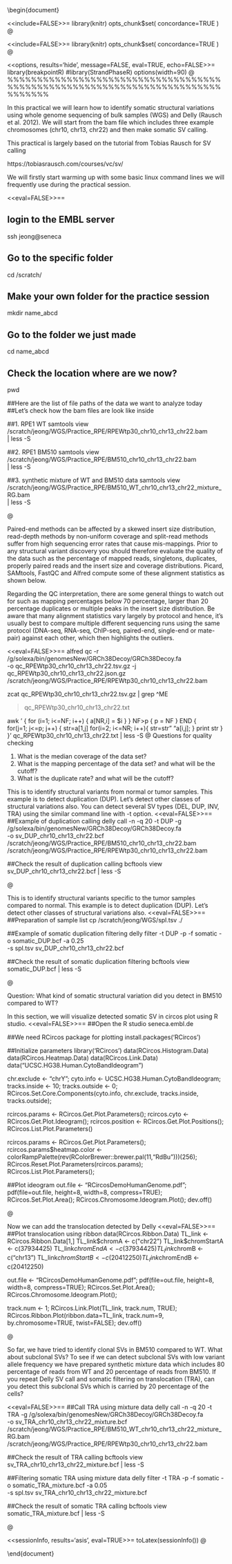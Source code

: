 %\VignetteIndexEntry{EMBL singlecell Omics Course}
%\VignetteEngine{knitr::knitr}
\documentclass{article}

<<style-knitr, eval=TRUE, echo=FALSE, results='asis'>>=
BiocStyle::latex()
@

\author{Tobias Rausch, modified by Hyobin Jeong}
\title{EMBL predoc course 2019 Day1 Delly}

\begin{document}

<<include=FALSE>>=
library(knitr)
opts_chunk$set(
concordance=TRUE
)
@

<<include=FALSE>>=
library(knitr)
opts_chunk$set(
concordance=TRUE
)
@

\maketitle
\tableofcontents
\clearpage
<<options, results='hide', message=FALSE, eval=TRUE, echo=FALSE>>=
library(breakpointR)
#library(StrandPhaseR)
options(width=90)
@
%%%%%%%%%%%%%%%%%%%%%%%%%%%%%%%%%%%%%%%%%%%%%%%%%%%%%%%%%%%%%%%%%%%%%%%%%%%%%%%
\section{Introduction}
In this practical we will learn how to identify somatic structural variations using whole genome sequencing of bulk samples (WGS) and Delly (Rausch et al. 2012). We will start from the bam file which includes three example chromosomes (chr10, chr13, chr22) and then make somatic SV calling.

This practical is largely based on the tutorial from Tobias Rausch for SV calling

https://tobiasrausch.com/courses/vc/sv/

\section{Basics of linux command}
We will firstly start warming up with some basic linux command lines we will frequently use during the practical session.

<<eval=FALSE>>==

## login to the EMBL server

ssh jeong@seneca

## Go to the specific folder

cd /scratch/

## Make your own folder for the practice session

mkdir name_abcd

## Go to the folder we just made

cd name_abcd

## Check the location where are we now?

pwd

##Here are the list of file paths of the data we want to analyze today
##Let's check how the bam files are look like inside

##1. RPE1 WT
samtools view \
/scratch/jeong/WGS/Practice_RPE/RPEWtp30_chr10_chr13_chr22.bam \
| less -S

##2. RPE1 BM510
samtools view \
/scratch/jeong/WGS/Practice_RPE/BM510_chr10_chr13_chr22.bam \
| less -S

##3. synthetic mixture of WT and BM510 data
samtools view \
/scratch/jeong/WGS/Practice_RPE/BM510_WT_chr10_chr13_chr22_mixture_RG.bam \
| less -S

@

\section{Quality Checking of bam file}
Paired-end methods can be affected by a skewed insert size distribution, read-depth methods by non-uniform coverage and split-read methods suffer from high sequencing error rates that cause mis-mappings. Prior to any structural variant discovery you should therefore evaluate the quality of the data such as the percentage of mapped reads, singletons, duplicates, properly paired reads and the insert size and coverage distributions. Picard, SAMtools, FastQC and Alfred compute some of these alignment statistics as shown below.

Regarding the QC interpretation, there are some general things to watch out for such as mapping percentages below 70 percentage, larger than 20 percentage duplicates or multiple peaks in the insert size distribution. Be aware that many alignment statistics vary largely by protocol and hence, it's usually best to compare multiple different sequencing runs using the same protocol (DNA-seq, RNA-seq, ChIP-seq, paired-end, single-end or mate-pair) against each other, which then highlights the outliers.

<<eval=FALSE>>==
alfred qc -r /g/solexa/bin/genomesNew/GRCh38Decoy/GRCh38Decoy.fa \
-o qc_RPEWtp30_chr10_chr13_chr22.tsv.gz -j qc_RPEWtp30_chr10_chr13_chr22.json.gz \
/scratch/jeong/WGS/Practice_RPE/RPEWtp30_chr10_chr13_chr22.bam

zcat qc_RPEWtp30_chr10_chr13_chr22.tsv.gz | grep ^ME \

> qc_RPEWtp30_chr10_chr13_chr22.txt

awk '
{
for (i=1; i<=NF; i++) {
a[NR,i] = $i
}
}
NF>p { p = NF }
END {  
 for(j=1; j<=p; j++) {
str=a[1,j]
for(i=2; i<=NR; i++){
str=str" "a[i,j];
}
print str
}
}' qc_RPEWtp30_chr10_chr13_chr22.txt | less -S
@
Questions for quality checking

1. What is the median coverage of the data set?
2. What is the mapping percentage of the data set? and what will be the cutoff?
3. What is the duplicate rate? and what will be the cutoff?

\section{Structural Variant Calling}
This is to identify structural variants from normal or tumor samples. This example is to detect duplication (DUP). Let's detect other classes of structural variations also.
You can detect several SV types (DEL, DUP, INV, TRA) using the similar command line with -t option.
<<eval=FALSE>>==
##Example of duplication calling
delly call -n -q 20 -t DUP -g /g/solexa/bin/genomesNew/GRCh38Decoy/GRCh38Decoy.fa \
-o sv_DUP_chr10_chr13_chr22.bcf /scratch/jeong/WGS/Practice_RPE/BM510_chr10_chr13_chr22.bam \
/scratch/jeong/WGS/Practice_RPE/RPEWtp30_chr10_chr13_chr22.bam

##Check the result of duplication calling
bcftools view sv_DUP_chr10_chr13_chr22.bcf | less -S

@

\section{Somatic Filtering}
This is to identify structural variants specific to the tumor samples compared to normal. This example is to detect duplication (DUP). Let's detect other classes of structural variations also.
<<eval=FALSE>>==
##Preparation of sample list
cp /scratch/jeong/WGS/spl.tsv ./

##Example of somatic duplication filtering
delly filter -t DUP -p -f somatic -o somatic_DUP.bcf -a 0.25 \
-s spl.tsv sv_DUP_chr10_chr13_chr22.bcf

##Check the result of somatic duplication filtering
bcftools view somatic_DUP.bcf | less -S

@

Question: What kind of somatic structural variation did you detect in BM510 compared to WT?

\section{Visualize SVs in circos plot}
In this section, we will visualize detected somatic SV in circos plot using R studio.
<<eval=FALSE>>==
##Open the R studio
seneca.embl.de

##We need RCircos package for plotting
install.packages('RCircos')

##Initialize parameters
library('RCircos')
data(RCircos.Histogram.Data)
data(RCircos.Heatmap.Data)
data(RCircos.Link.Data)
data("UCSC.HG38.Human.CytoBandIdeogram")

chr.exclude <- "chrY";
cyto.info <- UCSC.HG38.Human.CytoBandIdeogram;
tracks.inside <- 10;
tracks.outside <- 0;
RCircos.Set.Core.Components(cyto.info, chr.exclude, tracks.inside, tracks.outside);

rcircos.params <- RCircos.Get.Plot.Parameters();
rcircos.cyto <- RCircos.Get.Plot.Ideogram();
rcircos.position <- RCircos.Get.Plot.Positions();
RCircos.List.Plot.Parameters()

rcircos.params <- RCircos.Get.Plot.Parameters();
rcircos.params$heatmap.color <- colorRampPalette(rev(RColorBrewer::brewer.pal(11,"RdBu")))(256);
RCircos.Reset.Plot.Parameters(rcircos.params);
RCircos.List.Plot.Parameters();

##Plot ideogram
out.file <- "RCircosDemoHumanGenome.pdf";
pdf(file=out.file, height=8, width=8, compress=TRUE);
RCircos.Set.Plot.Area();
RCircos.Chromosome.Ideogram.Plot();
dev.off()

@

Now we can add the translocation detected by Delly
<<eval=FALSE>>==
##Plot translocation using ribbon
data(RCircos.Ribbon.Data)
TL_link <- RCircos.Ribbon.Data[1,]
TL_link$chromA <- c("chr22")
TL_link$chromStartA <- c(37934425)
TL_link$chromEndA <- c(37934425)
TL_link$chromB <- c("chr13")
TL_link$chromStartB <- c(20412250)
TL_link$chromEndB <- c(20412250)

out.file <- "RCircosDemoHumanGenome.pdf";
pdf(file=out.file, height=8, width=8, compress=TRUE);
RCircos.Set.Plot.Area();
RCircos.Chromosome.Ideogram.Plot();

track.num <- 1;
RCircos.Link.Plot(TL_link, track.num, TRUE);
RCircos.Ribbon.Plot(ribbon.data=TL_link, track.num=9, by.chromosome=TRUE, twist=FALSE);
dev.off()

@

\newpage

\section{Detection of subclonal SVs}
So far, we have tried to identify clonal SVs in BM510 compared to WT. What about subclonal SVs? To see if we can detect subclonal SVs with low variant allele frequency we have prepared synthetic mixture data which includes 80 percentage of reads from WT and 20 percentage of reads from BM510. If you repeat Delly SV call and somatic filtering on translocation (TRA), can you detect this subclonal SVs which is carried by 20 percentage of the cells?

<<eval=FALSE>>==
##Call TRA using mixture data
delly call -n -q 20 -t TRA -g /g/solexa/bin/genomesNew/GRCh38Decoy/GRCh38Decoy.fa \
-o sv_TRA_chr10_chr13_chr22_mixture.bcf \
/scratch/jeong/WGS/Practice_RPE/BM510_WT_chr10_chr13_chr22_mixture_RG.bam \
/scratch/jeong/WGS/Practice_RPE/RPEWtp30_chr10_chr13_chr22.bam

##Check the result of TRA calling
bcftools view sv_TRA_chr10_chr13_chr22_mixture.bcf | less -S

##Filtering somatic TRA using mixture data
delly filter -t TRA -p -f somatic -o somatic_TRA_mixture.bcf -a 0.05 \
-s spl.tsv sv_TRA_chr10_chr13_chr22_mixture.bcf

##Check the result of somatic TRA calling
bcftools view somatic_TRA_mixture.bcf | less -S

@

\newpage

\section{Session Info}

<<sessionInfo, results='asis', eval=TRUE>>=
toLatex(sessionInfo())
@

\end{document}
